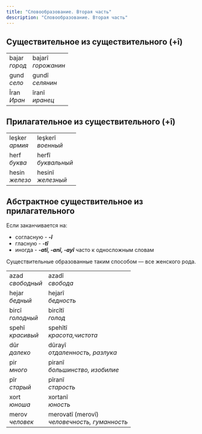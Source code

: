 ```yaml
---
title: "Словообразование. Вторая часть"
description: "Словообразование. Вторая часть"
---
```


## Существительное из существительного (+î)

|||
|-|-|
|bajar<br/>_город_|bajarî<br/>_горожанин_|
|gund<br/>_село_|gundî<br/>_селянин_|
|Îran<br/>_Иран_|îranî<br/>_иранец_|

## Прилагательное из существительного (+î)
|||
|-|-|
|leşker<br/>_армия_|leşkerî<br/>_военный_|
|herf<br/>_буква_|herfî<br/>_буквальный_|
|hesin<br/>_железо_|hesinî<br/>_железный_|

## Абстрактное существительное из прилагательного

Если заканчивается на:

* согласную - ___-î___
* гласную - ___-tî___
* иногда - ___-atî, -anî, -ayî___ часто к односложным словам

Существительные образованные таким способом — все женского рода.

|||
|-|-|
|azad<br/>_свободный_|azadî<br/>_свобода_|
|hejar<br/>_бедный_|hejarî<br/>_бедность_|
|bircî<br/>_голодный_|bircîtî<br/>_голод_|
|spehî<br/>_красивый_|spehîtî<br/>_красота,чистота_|
|dûr<br/>_далеко_|dûrayî<br/>_отдаленность, разлука_|
|pir<br/>_много_|piranî<br/>_большинство, изобилие_|
|pîr<br/>_старый_|pîranî<br/>_старость_|
|xort<br/>_юноша_|xortanî<br/>_юность_|
|merov<br/>_человек_|merovatî (merovî)<br/>_человечность, гуманность_|